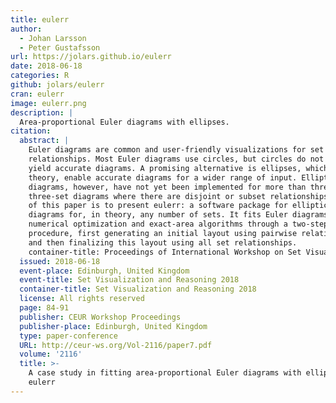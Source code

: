 ```yaml
---
title: eulerr
author:
  - Johan Larsson
  - Peter Gustafsson
url: https://jolars.github.io/eulerr
date: 2018-06-18
categories: R
github: jolars/eulerr
cran: eulerr
image: eulerr.png
description: |
  Area-proportional Euler diagrams with ellipses.
citation:
  abstract: |
    Euler diagrams are common and user-friendly visualizations for set
    relationships. Most Euler diagrams use circles, but circles do not always
    yield accurate diagrams. A promising alternative is ellipses, which, in
    theory, enable accurate diagrams for a wider range of input. Elliptical
    diagrams, however, have not yet been implemented for more than three sets or
    three-set diagrams where there are disjoint or subset relationships. The aim
    of this paper is to present eulerr: a software package for elliptical Euler
    diagrams for, in theory, any number of sets. It fits Euler diagrams using
    numerical optimization and exact-area algorithms through a two-step
    procedure, first generating an initial layout using pairwise relationships
    and then finalizing this layout using all set relationships.
    container-title: Proceedings of International Workshop on Set Visualization and Reasoning
  issued: 2018-06-18
  event-place: Edinburgh, United Kingdom
  event-title: Set Visualization and Reasoning 2018
  container-title: Set Visualization and Reasoning 2018
  license: All rights reserved
  page: 84-91
  publisher: CEUR Workshop Proceedings
  publisher-place: Edinburgh, United Kingdom
  type: paper-conference
  URL: http://ceur-ws.org/Vol-2116/paper7.pdf
  volume: '2116'
  title: >-
    A case study in fitting area-proportional Euler diagrams with ellipses using
    eulerr
---
```

